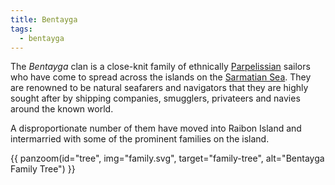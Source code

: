 ```yaml
---
title: Bentayga
tags:
  - bentayga
---
```



The _Bentayga_ clan is a close-knit family of ethnically [Parpelissian](../../ethnicities/parpelissian.mdx) sailors who have come to spread across the islands on the [Sarmatian Sea](../../locations/sarmatian-sea.mdx). They are renowned to be natural seafarers and navigators that they 
are highly sought after by shipping companies, smugglers, privateers and navies around
the known world.

A disproportionate number of them have moved into Raibon Island and intermarried with 
some of the prominent families on the island.

{{ panzoom(id="tree", img="family.svg", target="family-tree", alt="Bentayga Family Tree") }}
